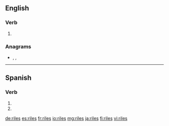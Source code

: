 ==English==

===Verb===
{{head|en|verb form}}

# {{en-third-person singular of|rile}}

===Anagrams===
* {{l|en|liers}}, {{l|en|riels}}, {{l|en|slier}}

----

==Spanish==

===Verb===
{{head|es|verb form}}

# {{es-verb form of|rilarse|ending=-ar|mood=subjunctive|tense=present|number=s|person=2|formal=n}}
# {{es-verb form of|rilarse|ending=-ar|mood=imperative|number=s|person=2|formal=n|sense=negative}}

[[de:riles]]
[[es:riles]]
[[fr:riles]]
[[io:riles]]
[[mg:riles]]
[[ja:riles]]
[[fi:riles]]
[[vi:riles]]
